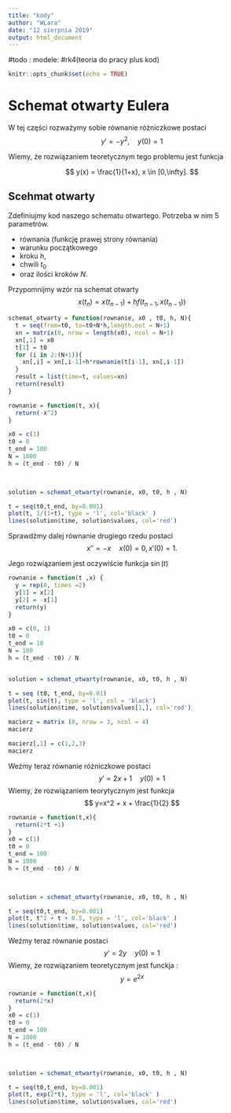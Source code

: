 ```yaml
---
title: "kody"
author: "WLara"
date: "12 sierpnia 2019"
output: html_document
---
```

#todo : modele:
#rk4(teoria do pracy plus kod)

```r
knitr::opts_chunk$set(echo = TRUE)
```

# Schemat otwarty Eulera

W tej części rozważymy sobie równanie różniczkowe postaci 
$$
y' = -y^2, \quad y(0) = 1
$$

Wiemy, że rozwiązaniem teoretycznym tego problemu jest funkcja 

$$
y(x) = \frac{1}{1+x}, x \in [0,\infty].
$$

## Scehmat otwarty

Zdefiniujmy kod naszego schematu otwartego. Potrzeba w nim 5 parametrów.

* równania (funkcję prawej strony równania)
* warunku początkowego
* kroku $h$, 
* chwili $t_0$
* oraz ilości kroków $N$.

Przypomnijmy wzór na schemat otwarty
$$
x(t_n) = x(t_{n-1}) + hf(t_{n-1},x(t_{n-1}))
$$

```r
schemat_otwarty = function(rownanie, x0 , t0, h, N){
  t = seq(from=t0, to=t0+N*h,length.out = N+1)
  xn = matrix(0, nrow = length(x0), ncol = N+1)
  xn[,1] = x0
  t[1] = t0
  for (i in 2:(N+1)){
    xn[,i] = xn[,i-1]+h*rownanie(t[i-1], xn[,i-1])
  }
  result = list(time=t, values=xn)
  return(result)
}
```

```r
rownanie = function(t, x){
  return(-x^2)
}

x0 = c(1)
t0 = 0
t_end = 100  
N = 1000
h = (t_end - t0) / N


  
solution = schemat_otwarty(rownanie, x0, t0, h , N)
```

```r
t = seq(t0,t_end, by=0.001)
plot(t, 1/(1+t), type = 'l', col='black' )
lines(solution$time, solution$values, col='red')
```

Sprawdźmy dalej równanie drugiego rzedu postaci
$$
x'' = -x \quad x(0)=0, x'(0) = 1.
$$

Jego rozwiązaniem jest oczywiście funkcja $\sin(t)$

```r
rownanie = function(t ,x) {
  y = rep(0, times =2)
  y[1] = x[2]
  y[2] = -x[1]
  return(y)
}

x0 = c(0, 1)
t0 = 0
t_end = 10 
N = 100
h = (t_end - t0) / N


solution = schemat_otwarty(rownanie, x0, t0, h , N)


```


```r
t = seq (t0, t_end, by=0.01)
plot(t, sin(t), type = 'l', col = 'black')
lines(solution$time, solution$values[1,], col='red')
```

```r
macierz = matrix (0, nrow = 3, ncol = 4)
macierz
```

```r
macierz[,1] = c(1,2,3)
macierz
```
Weźmy teraz równanie różniczkowe postaci
$$
y'= 2x +1 \quad y(0)=1
$$
Wiemy, że rozwiązaniem teorytycznym jest funkcja 
$$
y=x^2 + x + \frac{1}{2}
$$
```r
rownanie = function(t,x){
  return(2*t +1)
}
x0 = c(1)
t0 = 0
t_end = 100  
N = 1000
h = (t_end - t0) / N


  
solution = schemat_otwarty(rownanie, x0, t0, h , N)
```

```r
t = seq(t0,t_end, by=0.001)
plot(t, t^2 + t + 0.5, type = 'l', col='black' )
lines(solution$time, solution$values, col='red')
```
Weźmy teraz równanie postaci 
$$
y'=2y \quad y(0)=1
$$
Wiemy, że rozwiązaniem teoretycznym jest funckja :
$$
y = e^{2x}
$$

```r
rownanie = function(t,x){
  return(2*x)
}
x0 = c(1)
t0 = 0
t_end = 100  
N = 1000
h = (t_end - t0) / N


  
solution = schemat_otwarty(rownanie, x0, t0, h , N)
```

```r
t = seq(t0,t_end, by=0.001)
plot(t, exp(2*t), type = 'l', col='black' )
lines(solution$time, solution$values, col='red')
```

